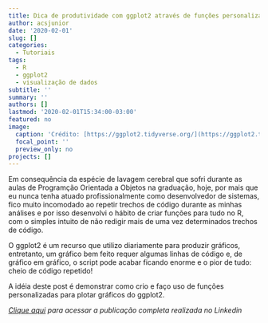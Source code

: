 ```yaml
---
title: Dica de produtividade com ggplot2 através de funções personalizadas
author: acsjunior
date: '2020-02-01'
slug: []
categories:
  - Tutoriais
tags:
  - R
  - ggplot2
  - visualização de dados
subtitle: ''
summary: ''
authors: []
lastmod: '2020-02-01T15:34:00-03:00'
featured: no
image:
  caption: 'Crédito: [https://ggplot2.tidyverse.org/](https://ggplot2.tidyverse.org/)'
  focal_point: ''
  preview_only: no
projects: []
---
```


Em consequência da espécie de lavagem cerebral que sofri durante as aulas de Programção Orientada a Objetos na graduação, hoje, por mais que eu nunca tenha atuado profissionalmente como desenvolvedor de sistemas, fico muito incomodado ao repetir trechos de código durante as minhas análises e por isso desenvolvi o hábito de criar funções para tudo no R, com o simples intuito de não redigir mais de uma vez determinados trechos de código.

O ggplot2 é um recurso que utilizo diariamente para produzir gráficos, entretanto, um gráfico bem feito requer algumas linhas de código e, de gráfico em gráfico, o script pode acabar ficando enorme e o pior de tudo: cheio de código repetido!

A idéia deste post é demonstrar como crio e faço uso de funções personalizadas para plotar gráficos do ggplot2.

*[Clique aqui](https://www.linkedin.com/pulse/dica-de-produtividade-com-ggplot2-através-funções-da-silva-júnior/) para acessar a publicação completa realizada no Linkedin*
